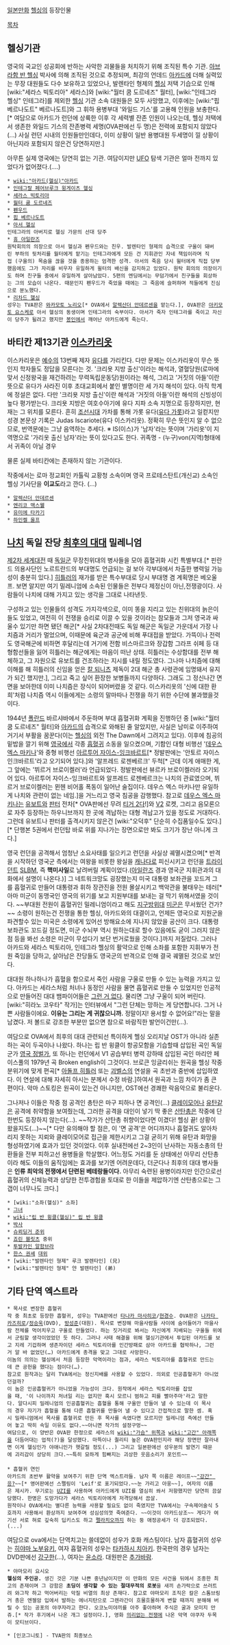 [[일본]][[만화]] [[헬싱]]의 등장인물

[[목차]]

== 헬싱기관 ==
영국의 국교인 성공회에 반하는 사악한 괴물들을 처치하기 위해 조직된 특수 기관. [[아브라함 반 헬싱]] 박사에 의해 조직된 것으로 추정되며, 최강의 언데드 [[아카드]]에 더해 실력있는 무장 대원들도 다수 보유하고 있었으나, 발렌타인 형제의 [[헬싱]] 저택 기습으로 인해 [wiki:"세라스 빅토리아" 세라스]와 [wiki:"월터 쿰 도르네즈" 월터], [wiki:"인테그라 헬싱" 인테그라]를 제외한 [[헬싱]] 기관 소속 대원들은 모두 사망했고, 이후에는 [wiki:"핍 베르나도트" 베르나도트]와 그 휘하 용병부대 '와일드 기스'를 고용해 인원을 보충한다.[* 여담으로 아카드가 런던에 상륙한 이후 각 세력별 잔존 인원이 나오는데, 헬싱 저택에서 생존한 와일드 기스의 잔존병력 세명(OVA판에선 두 명)은 전력에 포함되지 않았다(...) 사실 런던 시내의 인원들만인데다, 이미 상황이 일반 용병대원 두세명이 낄 상황이 아닌지라 포함되지 않은건 당연하지만.] 

아무튼 실제 영국에는 당연히 없는 기관. 여담이지만 [[UFO]] 탐색 기관은 얼마 전까지 있었다가 없어졌다.(....)

 * [[wiki:"아카드(헬싱)"아카드]]
 * [[인테그랄 페어브루크 윙게이츠 헬싱]]
 * [[세라스 빅토리아]]
 * [[월터 쿰 도르네즈]]
 * [[펜우드]]
 * [[핍 베르나도트]]
 * [[아서 헬싱]]
 인테그라의 아버지로 헬싱 가문의 선대 당주
 * [[휴 아일란즈]]
 원탁회의의 의장으로 아서 헬싱과 펜우드와는 친우. 발렌타인 형제의 습격으로 구울이 돼버린 부하의 뒷처리를 월터에게 맡기는 인테그라에게 모든 건 지휘관인 자네 책임이라며 직접 (구울의) 목숨을 끊을 것을 종용하는 엄격한 성격. 아서의 죽음 당시 윌터에게 직접 당부했음에도 그가 자리를 비우자 유일하게 윌터의 배신을 감지하고 있었다. 원탁 회의의 의장이기도 하며 친구들 중에서 유일하게 살아남았다. 5편의 엔딩에서는 무덤가에서 친구들을 회상하는 그의 모습이 나온다. 때문인지 펜우드가 죽었을 때에는 그 죽음에 슬퍼하며 적들에게 진심으로 분노했다.
 * [[리차드 헬싱]]
 성우는 TVA판은 [[와카모토 노리오]][* OVA에서 [[알렉산더 안데르센]]을 맡는다.], OVA판은 [[아키모토 요스케]]로 아서 헬싱의 동생이며 인테그라의 숙부이다. 아서가 죽자 인테그라를 죽이고 자신이 당주가 될려고 했지만 [[봉인]]에서 깨어난 아카드에게 죽는다. 

== 바티칸 제13기관 [[이스카리옷]] ==
이스카리옷은 [[예수]]의 13번째 제자 [[유다]]를 가리킨다. 다만 문제는 이스카리옷이 무슨 뜻인지 학자들도 정답을 모른다는 것. '크리욧 지방 출신'이라는 해석과, 열혈당원(로마에 맞서 신정왕국을 재건하려는 무력독립운동당)원이라는 해석, 그리고 '거짓의 아들'이란 뜻으로 유다가 사라진 이후 초대교회에서 붙인 별명이란 세 가지 해석이 있다. 아직 학계에 정설은 없다. 다만 '크리욧 지방 출신'이란 해석과 '거짓의 아들'이란 해석의 신빙성이 높다 평가받는다. 크리욧 지방은 여호수아기에 유다 지파 소속 지명으로 등장하지만, 현재는 그 위치를 모른다. 흔히 [[조선]]시대 가차를 통해 가롯 유다([[유다 가롯]])라고 일컫지만 성경 본문상 기록은 Judas Iscariote(유다 이스카리옷). 정확히 무슨 뜻인지 알 수 없으므로, 번역문에는 그냥 음역하는 추세다.
※ IS(이스)가 '남자'라는 뜻이며 '가리옷'이 지역명으로 '가리옷 출신 남자'라는 뜻이 있다고도 한다. 귀족명 - (누구)von(지역)형태에서 귀족이 아닐 경우

물론 실제 바티칸에는 존재하지 않는 기관이다.

작중에서는 로마 정교회인 카톨릭 교황청 소속이며 영국 프로테스탄트(개신교) 소속인 헬싱 기사단을 '''이교도'''라고 깐다. (...) 

 * [[알렉산더 안데르센]]
 * [[엔리코 맥스웰]]
 * [[유미에 타카기]]
 * [[하인켈 울프]]

== [[나치]] 독일 잔당 [[최후의 대대]] 밀레니엄 ==
[[제2차 세계대전]] 때 [[독일군]] 무장친위대의 병사들을 모아 흡혈귀화 시킨 특별부대.[* 핀란드 의용사단인 노르트란드의 부대명도 언급되는 걸 보아 각부대에서 차출한 병력일 가능성이 충분히 있다.] [[히틀러]]의 재가를 받은 특수부대로 당시 부대명 겸 계획명은 베오울프. 보면 알지만 여기 밀레니엄에 소속된 인물들은 전부다 제정신이 아닌,전쟁광이다. 사람들이 나치에 대해 가지고 있는 생각을 그대로 나타낸듯.

구성하고 있는 인물들의 성격도 가지각색으로, 이미 똥을 지리고 있는 친위대의 늙은이들도 있었고, 여전히 이 전쟁을 승리로 이끌 수 있을 것이라는 참모들과 그저 영국과 싸울수 있기만 하면 됐던 해군[* 사실 2차대전때도 독일 해군은 독일군 가운데서 가장 나치즘과 거리가 멀었으며, 이때문에 육군과 공군에 비해 푸대접을 받았다. 가뜩이나 전력도 영국해군에 비하면 후달리는데 거기에 전함 비스마르크와 장갑함 그라프 쉬페 등 대형함선들을 잃어 히틀러는 해군에게는 마음이 떠난 상태. 히틀러는 수상함대를 전부 해체하고, 그 자원으로 유보트를 건조하라는 지시를 내릴 정도였다. 그나마 나치즘에 대해 이해를 해 히틀러의 신임을 얻은 [[칼 되니츠]] 제독이 2대 해군 총 사령관에 임명돼서 유지가 되긴 했지만.], 그리고 죽고 싶어 환장한 보병들까지 다양하다. 그래도 그 정신나간 면면을 보아한데 이미 나치즘은 장식이 되어버렸을 것 같다. 이스카리옷의 '신에 대한 환희'처럼 나치즘 역시 이들에게는 소령의 말마따나 전쟁을 하기 위한 수단에 불과했을것이다.

1944년 [[폴란드]] 바르샤바에서 주둔하며 부대 흡혈귀화 계획을 진행하던 중 [wiki:"월터 쿰 도르네즈" 월터]와 [[아카드]]의 습격으로 와해된 줄 알았지만, 사실은 남미로 이주하여 거기서 부활을 꿈꾼다(이는 [[헬싱]]의 외전 The Dawn에서 그려지고 있다). 이후에 침공의 밑밥을 깔기 위해 [[영국]]에서 각종 [[흡혈귀]] 소동을 일으켰으며, 기함인 대형 비행선 '[[데우스 엑스 마키나]]'와 중형 비행선 [[아르투어 자이스-잉크바르트]][* 정발판에는 '안토르 자이스 인크바르트'라고 오기되어 있다.]와 '알프레드 로젠베르크' 두척[* 근데 이게 애매한 게, 그 앞에는 '뷔르거 브로이켈러'라 언급되었다. 정발판에선 뷰르카 브로이켈러라 오기되어 있다. 아르투어 자이스-잉크바르트와 알프레드 로젠베르크는 나치의 관료였으며, 뷔르거 브로이켈러는 뮌헨 비어홀 폭동이 일어난 술집이다. 데우스 엑스 마키나만 유일하게 나치와 관련이 없는 네임.]을 거느리고 영국 침공을 감행했다. 참고로 [[데우스 엑스 마키나]]는 [[유보트]]와 [[판터]] 전차[* OVA판에선 무려 [[티거 2]]다!]와 [[V2]] 로켓, 그리고 음모론으로 자주 등장하는 하우니브까지 한 곳에 격납하는 대형 격납고가 있을 정도로 거대하다. 그런데 유보트나 판터를 출격시키지 않은건 [wiki:"오덕후" 단순히 수집품일수도 있다.][* 단행본 5권에서 런던탑 바로 위를 지나가는 장면으로만 봐도 크기가 장난 아니게 크다.]

영국 런던을 공격해서 엄청난 소요사태를 일으키고 런던을 사실상 궤멸시켰으며[* 반격을 시작하던 영국군 측에서는 여왕을 비롯한 왕실을 [[캐나다]]로 피신시키고 런던을 [[트라이던트]] [[SLBM]], 즉 '''핵미사일'''로 날려버릴 계획이었다.([[아일란즈]] 경과 영국군 지휘관과의 대화에서 설명이 나온다.)] 그 네트워크망도 굉장했는지 미국 대통령 보좌관을 꼬드겨 그를 흡혈귀로 만들어 대통령과 휘하 장관진을 전원 몰살시키고 백악관을 불태우는 테러[* 아마 미군이 동맹국인 영국의 위기를 보고 지원부대를 보내는 걸 막기 위해서였을 것이다. ~~부대원 전원이 흡혈귀인 밀레니엄이라고 해도 [[지구방위대]] [[미군]]은 무서웠던 건가?~~ 소령이 원하는건 전쟁을 통한 헬싱, 아카드와의 대결이고, 언제든 영국으로 지원군을 파견할수 있는 미국은 소령에게 있어선 방해요소에 지나지 않았을 공산이 크다. 대통령 보좌관도 꼬드길 정도면, 미군 수뇌부 역시 원하는대로 할수 있음에도 굳이 그러지 않은점 등을 봐선 소령은 미군이 무섭다기 보단 번거로웠을 것이다.]까지 저질렀다. 그러나 아카드와 세라스 빅토리아, 인테그라 헬싱의 활약으로 인해 소좌를 포함한 지휘부가 전원 죽임을 당하고, 살아남은 잔당들도 영국군의 반격으로 인해 결국 궤멸된 것으로 보인다.

대대원 하나하나가 흡혈을 함으로서 죽인 사람을 구울로 만들 수 있는 능력을 가지고 있다. 아카드는 세라스처럼 처녀나 동정인 사람을 물면 흡혈귀로 만들 수 있었지만 인공적으로 만들어진 대대 뱀파이어들은 [[그런 거 없다]]. 물리면 그냥 구울이 되어 버린다.
[wiki:"히라노 코우타" 작가]는 인터뷰에서 "그런 단체는 망하는 게 당연합니다. 그거 나쁜 사람들이에요. '''이유는 그리는 게 귀찮으니까.''' 정말이지! 용서할 수 없어요!"라는 말을 남겼다. 저 볼드로 강조한 부분만 없으면 참으로 바람직한 발언이건만(…).

여담으로 OVA에서 최후의 대대 관련되선 특이하게 헬싱 오리지날 OST가 아니라 실존하는 곡이 두곡이나 나왔다. 하나는 립 반 윙클이 항공모함을 기습할때 삽입된 곡인 독일군가 [[영국 정벌가]], 또 하나는 런던에서 V1 공습부터 병력 강하때 삽입된 곡인 마리안 페이스풀의 1979년 곡 Broken english이 그것이다. 브로큰 잉글리쉬는 원곡을 헬싱 작중 분위기에 맞게 편곡[* [[아돌프 히틀러]] 또는 [[괴벨스]]의 연설을 곡 초반과 중반에 삽입하였다. 이 연설에 대해 자세히 아시는 분께서 수정 바람.]하여서 원곡과 느낌 차이가 좀 큰 편이다. 악마 스토킹은 원곡이 있는건 아니지만, OST에선 경쾌한 락음악으로 불리운다.

그나저나 이들은 작중 점 공격인 총탄은 마구 피하나 면 공격인(...) [[클레이모어]]나 [[유탄]]같은 공격에 취약함을 보여줬는데, 그러한 공격을 대인이 넣기 딱 좋은 [[산탄총]]은 작중에 단 한번도 등장하지 않는다(...). ~~작가가 산탄총 취향이었다면 이겼다! 헬싱 끝! 상황이 왔을지도(...)~~[* 다만 유의해야 할 점은, 이 '면 공격'은 어디까지나 흡혈귀도 알아차리지 못하는 지뢰와 클레이모어로 접근을 제한시키고 그걸 굳히기 위해 유탄과 화망을 형성하였기에 효과가 있던 것이었다. 이후 실내전에선 2~3인이 난사하는 자동소총의 탄환들을 전부 피하고선 용병들을 학살했다. 어느정도 거리를 둔 상태에선 아무리 산탄총이라 해도 이들의 움직임에는 효과를 보기엔 어려운데다, 더군다나 최후의 대대 병사들은 '''인류 최악의 전쟁에서 단련된 베테랑들이다.''' 아무리 숙련된 용병이라지만 인간으로선 흡혈귀의 신체능력과 상당한 전투경험을 토대로 한 이들을 제압하기엔 산탄총으로는 그 갭이 너무나도 크다.]

 * [wiki:"소좌(헬싱)" 소좌]
 * [[그녀]]
 * [[wiki:"립 반 윙클(헬싱)" 립 반 윙클]]
 * [[박사]]
 * [[슈뢰딩거 준위]]
 * [[죠린 블릿츠]] 중위
 * [[투발카인 알함브라]]
 * [[한스 권셰]] [[대위]]
 * [wiki:"발렌타인 형제" 루크 발렌타인] (兄)
 * [wiki:"발렌타인 형제" 얀 발렌타인] (弟)

== 기타 단역 엑스트라 ==
 * 목사로 변장한 흡혈귀 
 작 중 최초로 등장한 흡혈귀, 성우는 TVA판에선 [[타나카 마사히코]]/[[현경수]]. OVA판은 [[나카타 카즈히로]]/[[정승욱]](DVD), [[방성준]](대원). 목사로 변장해 마을사람들 사이에 숨어들어가 마을사람 전체를 먹어치우고 구울로 만들었다. 하는 짓거리로 봐서는 자신에게 지배되는 구울들 위에서 군림할 생각이었었던 듯 하다. 그러나 사태 해결을 위해 헬싱기관에서 투입된 아카드를 보고 지레 기겁하며 생존자이던 세라스 빅토리아를 인간방패로 삼아 아카드를 협박하나, 그런거 알 바 없었던(…) 아카드에게 총격을 맞고 그대로 사망한다.
 이놈의 의의는 헬싱에서 처음 등장한 악역이라는 점과, 세라스 빅토리아를 흡혈귀로 만드는데 큰 공헌을 했다는 점이다(…). 
 참고로 원작과는 달리 TVA에서는 정신지배를 사용할 수 있었다. 의외로 인공흡혈귀가 아니었던걸까?
 이 놈은 인공흡혈귀가 아니었을 가능성이 크다. 원작에서 세라스 빅토리아를 잡았을 때, '이 나이까지 처녀일 리는 없지만 혹시 모르니 범하고 피를 빨아주마'라고 말한다. 알다시피 밀레니엄의 인공흡혈귀는 흡혈을 통해 구울만 만들어 낼 수 있는데 이 목사의 경우 자기가 흡혈을 통해 다른 흡혈귀를 만들어 낼 수 있다고 간접적으로 말한 셈. 혹시 밀레니엄에서 목사를 흡혈귀로 만든 후 목사를 속였다면 모르지만 밀레니엄 측에선 만들어 놓고 딱히 속일 이유도 없다.~~아니면 작가의 설정구멍~~
 여담으로, 이 양반은 OVA판 한정으로 세라스의 [[wiki:"가슴" 위쪽과]] [[wiki:"고간" 아래쪽을]] 더듬어대는 업적(?)을 달성했다. 마뜩이나 퀄리티 높은 OVA판인지라 해당 장면만 잘라내면 이게 헬싱인가 야애니인가 헷갈릴 정도(...) 그리고 일본판에선 성우분의 발연기 때문에 괴리감이 상당히 크다.~~특히 묘하게 힘빠지는 괴상한 웃음소리가 포인트~~
 
 * 흡혈귀 연인
 아카드의 초반부 활약을 보여주기 위한 단역 엑스트라들. 남자 쪽 이름은 레이프~~[["강간" 응?]]~~[* 영어판에선 스펠링이 'Leif'로 표기되었다.~~눈 가리고 아웅~~], 여자의 이름은 제시카. 무기로는 [[UZI]]를 사용하며 아카드에게 UZI를 열심히 쏴서 저항했지만 당연히 끔살당했다. 한명은 도망가다가 세라스 빅토리아에게 저격당해서 끔살. 
 원작이나 OVA에서는 별다른 능력을 사용할 필요도 없이 죽였지만 TVA에서는 구속제어술식 5호까지 사용해서 환상까지 보여주며 성심성의껏 죽여준다. ~~이것이 아카드상조~~ 게다가 여기선 서로 혀로 깊숙히 딥키스도 하고 [[펠라치오]]까지 하는 둥 애정공세가 더 강조되었다.(...)
여담으로 ova에서는 단역치고는 쓸데없이 성우가 호화 캐스팅이다. 남자 흡혈귀의 성우는 [[히야마 노부유키]], 여자 흡혈귀의 성우는 [[타카하시 치아키]]. 한국판의 경우 남자는 DVD판에선 [[강구한]](...), 여자는 [[윤소라]]. 대원판은 [[추가바람]].

 * 야마모리 요시오
 '''헬싱의 주인공.''' 생긴 것은 기분 나쁜 중년남이지만 이 만화의 모든 사건을 뒤에서 조종한 최고의 존재이며 그 강함은 '''초딩이 생각할 수 있는 절대무적의 로봇'''을 새끼 손가락으로 쓰러트려 와그작 하고 먹어버리는 악질 비열의 최상 존재다. 참고로 야마모리 조직은 칼은 스톰브링거 총은 엔젤암 입에서 발하는 에너지탄으로 그렌라간이 흐물흐물하게 변할 때까지 분해해 버릴 수 있는 공포의 야쿠자라고 한다. 오코노미야끼를 아주 좋아하며 주식은 굴과 모미지 만쥬.[* 작가 후기에서 나온 개그 설정이다.], 영화 [[의리없는 전쟁]]에 나온 악역 야쿠자 두목이 모티브이다.

 * [인코그니토] - TVA판의 최종보스
